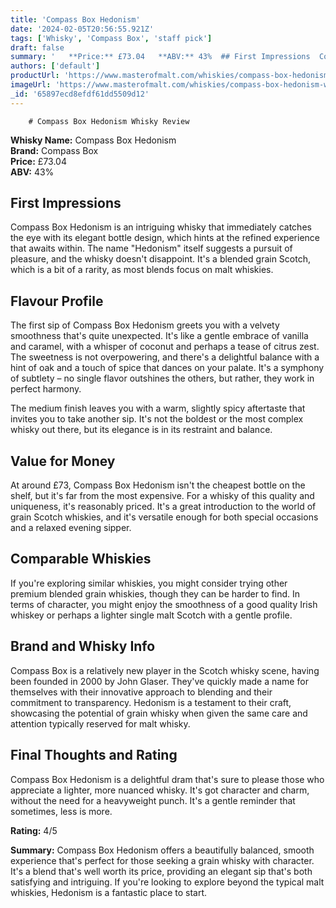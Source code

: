 ```yaml
---
title: 'Compass Box Hedonism'
date: '2024-02-05T20:56:55.921Z'
tags: ['Whisky', 'Compass Box', 'staff pick']
draft: false
summary: '   **Price:** £73.04   **ABV:** 43%  ## First Impressions  Compass Box Hedonism is an intriguing whisky that immediately catches t...'
authors: ['default']
productUrl: 'https://www.masterofmalt.com/whiskies/compass-box-hedonism-whisky/'
imageUrl: 'https://www.masterofmalt.com/whiskies/compass-box-hedonism-whisky.jpg'
_id: '65897ecd8efdf61dd5509d12'
---
```


        # Compass Box Hedonism Whisky Review

**Whisky Name:** Compass Box Hedonism  
**Brand:** Compass Box  
**Price:** £73.04  
**ABV:** 43%

## First Impressions

Compass Box Hedonism is an intriguing whisky that immediately catches the eye with its elegant bottle design, which hints at the refined experience that awaits within. The name "Hedonism" itself suggests a pursuit of pleasure, and the whisky doesn't disappoint. It's a blended grain Scotch, which is a bit of a rarity, as most blends focus on malt whiskies.

## Flavour Profile

The first sip of Compass Box Hedonism greets you with a velvety smoothness that's quite unexpected. It's like a gentle embrace of vanilla and caramel, with a whisper of coconut and perhaps a tease of citrus zest. The sweetness is not overpowering, and there's a delightful balance with a hint of oak and a touch of spice that dances on your palate. It's a symphony of subtlety – no single flavor outshines the others, but rather, they work in perfect harmony.

The medium finish leaves you with a warm, slightly spicy aftertaste that invites you to take another sip. It's not the boldest or the most complex whisky out there, but its elegance is in its restraint and balance.

## Value for Money

At around £73, Compass Box Hedonism isn't the cheapest bottle on the shelf, but it's far from the most expensive. For a whisky of this quality and uniqueness, it's reasonably priced. It's a great introduction to the world of grain Scotch whiskies, and it's versatile enough for both special occasions and a relaxed evening sipper.

## Comparable Whiskies

If you're exploring similar whiskies, you might consider trying other premium blended grain whiskies, though they can be harder to find. In terms of character, you might enjoy the smoothness of a good quality Irish whiskey or perhaps a lighter single malt Scotch with a gentle profile.

## Brand and Whisky Info

Compass Box is a relatively new player in the Scotch whisky scene, having been founded in 2000 by John Glaser. They've quickly made a name for themselves with their innovative approach to blending and their commitment to transparency. Hedonism is a testament to their craft, showcasing the potential of grain whisky when given the same care and attention typically reserved for malt whisky.

## Final Thoughts and Rating

Compass Box Hedonism is a delightful dram that's sure to please those who appreciate a lighter, more nuanced whisky. It's got character and charm, without the need for a heavyweight punch. It's a gentle reminder that sometimes, less is more.

**Rating:** 4/5

**Summary:** Compass Box Hedonism offers a beautifully balanced, smooth experience that's perfect for those seeking a grain whisky with character. It's a blend that's well worth its price, providing an elegant sip that's both satisfying and intriguing. If you're looking to explore beyond the typical malt whiskies, Hedonism is a fantastic place to start.
